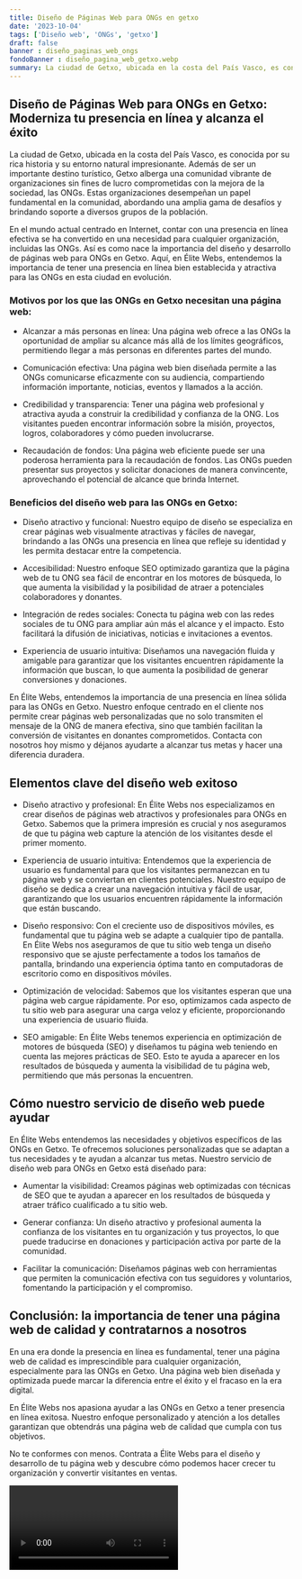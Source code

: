 ```yaml
---
title: Diseño de Páginas Web para ONGs en getxo
date: '2023-10-04'
tags: ['Diseño web', 'ONGs', 'getxo']
draft: false
banner : diseño_paginas_web_ongs
fondoBanner : diseño_pagina_web_getxo.webp
summary: La ciudad de Getxo, ubicada en la costa del País Vasco, es conocida por su rica historia y su entorno natural impresionante. Además de ser un importante destino turístico, Getxo alberga una comunidad vibrante de organizaciones sin fines de lucro comprometidas con la mejora de la sociedad, las ONGs. Estas organizaciones desempeñan un papel fundamental en la comunidad, abordando una amplia gama de desafíos y brindando soporte a diversos grupos de la población.
---
```


## Diseño de Páginas Web para ONGs en Getxo: Moderniza tu presencia en línea y alcanza el éxito

La ciudad de Getxo, ubicada en la costa del País Vasco, es conocida por su rica historia y su entorno natural impresionante. Además de ser un importante destino turístico, Getxo alberga una comunidad vibrante de organizaciones sin fines de lucro comprometidas con la mejora de la sociedad, las ONGs. Estas organizaciones desempeñan un papel fundamental en la comunidad, abordando una amplia gama de desafíos y brindando soporte a diversos grupos de la población.

En el mundo actual centrado en Internet, contar con una presencia en línea efectiva se ha convertido en una necesidad para cualquier organización, incluidas las ONGs. Así es como nace la importancia del diseño y desarrollo de páginas web para ONGs en Getxo. Aquí, en Élite Webs, entendemos la importancia de tener una presencia en línea bien establecida y atractiva para las ONGs en esta ciudad en evolución.

### Motivos por los que las ONGs en Getxo necesitan una página web:

- Alcanzar a más personas en línea: Una página web ofrece a las ONGs la oportunidad de ampliar su alcance más allá de los límites geográficos, permitiendo llegar a más personas en diferentes partes del mundo.

- Comunicación efectiva: Una página web bien diseñada permite a las ONGs comunicarse eficazmente con su audiencia, compartiendo información importante, noticias, eventos y llamados a la acción.

- Credibilidad y transparencia: Tener una página web profesional y atractiva ayuda a construir la credibilidad y confianza de la ONG. Los visitantes pueden encontrar información sobre la misión, proyectos, logros, colaboradores y cómo pueden involucrarse.

- Recaudación de fondos: Una página web eficiente puede ser una poderosa herramienta para la recaudación de fondos. Las ONGs pueden presentar sus proyectos y solicitar donaciones de manera convincente, aprovechando el potencial de alcance que brinda Internet.

### Beneficios del diseño web para las ONGs en Getxo:

- Diseño atractivo y funcional: Nuestro equipo de diseño se especializa en crear páginas web visualmente atractivas y fáciles de navegar, brindando a las ONGs una presencia en línea que refleje su identidad y les permita destacar entre la competencia.

- Accesibilidad: Nuestro enfoque SEO optimizado garantiza que la página web de tu ONG sea fácil de encontrar en los motores de búsqueda, lo que aumenta la visibilidad y la posibilidad de atraer a potenciales colaboradores y donantes.

- Integración de redes sociales: Conecta tu página web con las redes sociales de tu ONG para ampliar aún más el alcance y el impacto. Esto facilitará la difusión de iniciativas, noticias e invitaciones a eventos.

- Experiencia de usuario intuitiva: Diseñamos una navegación fluida y amigable para garantizar que los visitantes encuentren rápidamente la información que buscan, lo que aumenta la posibilidad de generar conversiones y donaciones.

En Élite Webs, entendemos la importancia de una presencia en línea sólida para las ONGs en Getxo. Nuestro enfoque centrado en el cliente nos permite crear páginas web personalizadas que no solo transmiten el mensaje de la ONG de manera efectiva, sino que también facilitan la conversión de visitantes en donantes comprometidos. Contacta con nosotros hoy mismo y déjanos ayudarte a alcanzar tus metas y hacer una diferencia duradera.

<GifSeo />

<Cta />

## Elementos clave del diseño web exitoso

- Diseño atractivo y profesional: En Élite Webs nos especializamos en crear diseños de páginas web atractivos y profesionales para ONGs en Getxo. Sabemos que la primera impresión es crucial y nos aseguramos de que tu página web capture la atención de los visitantes desde el primer momento.

- Experiencia de usuario intuitiva: Entendemos que la experiencia de usuario es fundamental para que los visitantes permanezcan en tu página web y se conviertan en clientes potenciales. Nuestro equipo de diseño se dedica a crear una navegación intuitiva y fácil de usar, garantizando que los usuarios encuentren rápidamente la información que están buscando.

- Diseño responsivo: Con el creciente uso de dispositivos móviles, es fundamental que tu página web se adapte a cualquier tipo de pantalla. En Élite Webs nos aseguramos de que tu sitio web tenga un diseño responsivo que se ajuste perfectamente a todos los tamaños de pantalla, brindando una experiencia óptima tanto en computadoras de escritorio como en dispositivos móviles.

- Optimización de velocidad: Sabemos que los visitantes esperan que una página web cargue rápidamente. Por eso, optimizamos cada aspecto de tu sitio web para asegurar una carga veloz y eficiente, proporcionando una experiencia de usuario fluida.

- SEO amigable: En Élite Webs tenemos experiencia en optimización de motores de búsqueda (SEO) y diseñamos tu página web teniendo en cuenta las mejores prácticas de SEO. Esto te ayuda a aparecer en los resultados de búsqueda y aumenta la visibilidad de tu página web, permitiendo que más personas la encuentren.

## Cómo nuestro servicio de diseño web puede ayudar

En Élite Webs entendemos las necesidades y objetivos específicos de las ONGs en Getxo. Te ofrecemos soluciones personalizadas que se adaptan a tus necesidades y te ayudan a alcanzar tus metas. Nuestro servicio de diseño web para ONGs en Getxo está diseñado para:

- Aumentar la visibilidad: Creamos páginas web optimizadas con técnicas de SEO que te ayudan a aparecer en los resultados de búsqueda y atraer tráfico cualificado a tu sitio web.

- Generar confianza: Un diseño atractivo y profesional aumenta la confianza de los visitantes en tu organización y tus proyectos, lo que puede traducirse en donaciones y participación activa por parte de la comunidad.

- Facilitar la comunicación: Diseñamos páginas web con herramientas que permiten la comunicación efectiva con tus seguidores y voluntarios, fomentando la participación y el compromiso.

## Conclusión: la importancia de tener una página web de calidad y contratarnos a nosotros

En una era donde la presencia en línea es fundamental, tener una página web de calidad es imprescindible para cualquier organización, especialmente para las ONGs en Getxo. Una página web bien diseñada y optimizada puede marcar la diferencia entre el éxito y el fracaso en la era digital.

En Élite Webs nos apasiona ayudar a las ONGs en Getxo a tener presencia en línea exitosa. Nuestro enfoque personalizado y atención a los detalles garantizan que obtendrás una página web de calidad que cumpla con tus objetivos.

No te conformes con menos. Contrata a Élite Webs para el diseño y desarrollo de tu página web y descubre cómo podemos hacer crecer tu organización y convertir visitantes en ventas.

<Video />

<CtaBot job='ONGs' city='getxo'/>

<Gmaps query='getxo+españa+maps' />